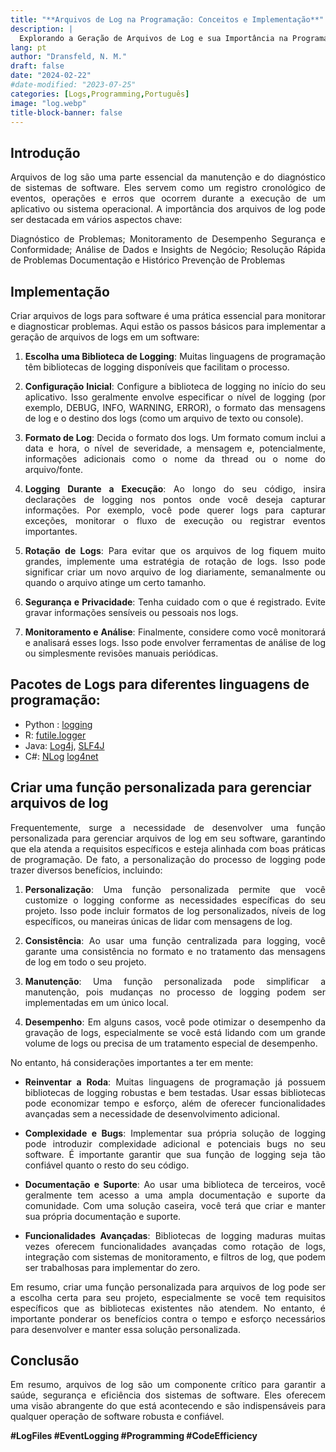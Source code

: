```yaml
---
title: "**Arquivos de Log na Programação: Conceitos e Implementação**"
description: |
  Explorando a Geração de Arquivos de Log e sua Importância na Programação, além de Estratégias de Implementação.
lang: pt
author: "Dransfeld, N. M."
draft: false
date: "2024-02-22"
#date-modified: "2023-07-25"
categories: [Logs,Programming,Português]
image: "log.webp"
title-block-banner: false
---
```


## Introdução

::: {style="text-align: justify"}
Arquivos de log são uma parte essencial da manutenção e do diagnóstico de sistemas de software. Eles servem como um registro cronológico de eventos, operações e erros que ocorrem durante a execução de um aplicativo ou sistema operacional. A importância dos arquivos de log pode ser destacada em vários aspectos chave:

Diagnóstico de Problemas; Monitoramento de Desempenho Segurança e Conformidade; Análise de Dados e Insights de Negócio; Resolução Rápida de Problemas Documentação e Histórico Prevenção de Problemas
:::

## Implementação

::: {style="text-align: justify"}
Criar arquivos de logs para software é uma prática essencial para monitorar e diagnosticar problemas. Aqui estão os passos básicos para implementar a geração de arquivos de logs em um software:

1.  **Escolha uma Biblioteca de Logging**: Muitas linguagens de programação têm bibliotecas de logging disponíveis que facilitam o processo.

2.  **Configuração Inicial**: Configure a biblioteca de logging no início do seu aplicativo. Isso geralmente envolve especificar o nível de logging (por exemplo, DEBUG, INFO, WARNING, ERROR), o formato das mensagens de log e o destino dos logs (como um arquivo de texto ou console).

3.  **Formato de Log**: Decida o formato dos logs. Um formato comum inclui a data e hora, o nível de severidade, a mensagem e, potencialmente, informações adicionais como o nome da thread ou o nome do arquivo/fonte.

4.  **Logging Durante a Execução**: Ao longo do seu código, insira declarações de logging nos pontos onde você deseja capturar informações. Por exemplo, você pode querer logs para capturar exceções, monitorar o fluxo de execução ou registrar eventos importantes.

5.  **Rotação de Logs**: Para evitar que os arquivos de log fiquem muito grandes, implemente uma estratégia de rotação de logs. Isso pode significar criar um novo arquivo de log diariamente, semanalmente ou quando o arquivo atinge um certo tamanho.

6.  **Segurança e Privacidade**: Tenha cuidado com o que é registrado. Evite gravar informações sensíveis ou pessoais nos logs.

7.  **Monitoramento e Análise**: Finalmente, considere como você monitorará e analisará esses logs. Isso pode envolver ferramentas de análise de log ou simplesmente revisões manuais periódicas.
:::

## Pacotes de Logs para diferentes linguagens de programação:

-   Python : [logging](https://docs.python.org/3/library/logging.html)
-   R: [futile.logger](https://cran.r-project.org/web/packages/futile.logger/index.html)
-   Java: [Log4j](https://logging.apache.org/log4j/2.x/), [SLF4J](https://slf4j.org/)
-   C#: [NLog](https://nlog-project.org/) [log4net](https://logging.apache.org/log4net/)

## Criar uma função personalizada para gerenciar arquivos de log

::: {style="text-align: justify"}
Frequentemente, surge a necessidade de desenvolver uma função personalizada para gerenciar arquivos de log em seu software, garantindo que ela atenda a requisitos específicos e esteja alinhada com boas práticas de programação. De fato, a personalização do processo de logging pode trazer diversos benefícios, incluindo:

1.  **Personalização**: Uma função personalizada permite que você customize o logging conforme as necessidades específicas do seu projeto. Isso pode incluir formatos de log personalizados, níveis de log específicos, ou maneiras únicas de lidar com mensagens de log.

2.  **Consistência**: Ao usar uma função centralizada para logging, você garante uma consistência no formato e no tratamento das mensagens de log em todo o seu projeto.

3.  **Manutenção**: Uma função personalizada pode simplificar a manutenção, pois mudanças no processo de logging podem ser implementadas em um único local.

4.  **Desempenho**: Em alguns casos, você pode otimizar o desempenho da gravação de logs, especialmente se você está lidando com um grande volume de logs ou precisa de um tratamento especial de desempenho.

No entanto, há considerações importantes a ter em mente:

-   **Reinventar a Roda**: Muitas linguagens de programação já possuem bibliotecas de logging robustas e bem testadas. Usar essas bibliotecas pode economizar tempo e esforço, além de oferecer funcionalidades avançadas sem a necessidade de desenvolvimento adicional.

-   **Complexidade e Bugs**: Implementar sua própria solução de logging pode introduzir complexidade adicional e potenciais bugs no seu software. É importante garantir que sua função de logging seja tão confiável quanto o resto do seu código.

-   **Documentação e Suporte**: Ao usar uma biblioteca de terceiros, você geralmente tem acesso a uma ampla documentação e suporte da comunidade. Com uma solução caseira, você terá que criar e manter sua própria documentação e suporte.

-   **Funcionalidades Avançadas**: Bibliotecas de logging maduras muitas vezes oferecem funcionalidades avançadas como rotação de logs, integração com sistemas de monitoramento, e filtros de log, que podem ser trabalhosas para implementar do zero.

Em resumo, criar uma função personalizada para arquivos de log pode ser a escolha certa para seu projeto, especialmente se você tem requisitos específicos que as bibliotecas existentes não atendem. No entanto, é importante ponderar os benefícios contra o tempo e esforço necessários para desenvolver e manter essa solução personalizada.
:::

## Conclusão

::: {style="text-align: justify"}
Em resumo, arquivos de log são um componente crítico para garantir a saúde, segurança e eficiência dos sistemas de software. Eles oferecem uma visão abrangente do que está acontecendo e são indispensáveis para qualquer operação de software robusta e confiável.
:::

**#LogFiles #EventLogging #Programming #CodeEfficiency**
